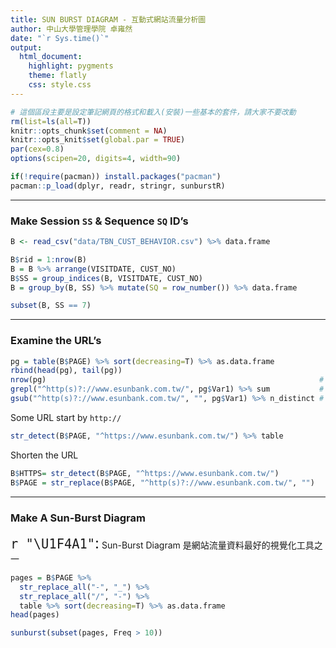 ```yaml
---
title: SUN BURST DIAGRAM - 互動式網站流量分析圖
author: 中山大學管理學院 卓雍然
date: "`r Sys.time()`"
output: 
  html_document:
    highlight: pygments
    theme: flatly
    css: style.css
---
```


```r
# 這個區段主要是設定筆記網頁的格式和載入(安裝)一些基本的套件，請大家不要改動
rm(list=ls(all=T))
knitr::opts_chunk$set(comment = NA)
knitr::opts_knit$set(global.par = TRUE)
par(cex=0.8)
options(scipen=20, digits=4, width=90)

if(!require(pacman)) install.packages("pacman")
pacman::p_load(dplyr, readr, stringr, sunburstR)
```
<hr>

### Make Session `SS` & Sequence `SQ` ID's
```r
B <- read_csv("data/TBN_CUST_BEHAVIOR.csv") %>% data.frame
```

```r
B$rid = 1:nrow(B)
B = B %>% arrange(VISITDATE, CUST_NO)
B$SS = group_indices(B, VISITDATE, CUST_NO)
B = group_by(B, SS) %>% mutate(SQ = row_number()) %>% data.frame
```

```r
subset(B, SS == 7)
```
<hr>
 
### Examine the URL's
```r
pg = table(B$PAGE) %>% sort(decreasing=T) %>% as.data.frame
rbind(head(pg), tail(pg))
nrow(pg)                                                             # 782
grepl("^http(s)?://www.esunbank.com.tw/", pg$Var1) %>% sum           # 782
gsub("^http(s)?://www.esunbank.com.tw/", "", pg$Var1) %>% n_distinct # 671
```

Some URL start by `http://`
```r
str_detect(B$PAGE, "^https://www.esunbank.com.tw/") %>% table
```

Shorten the URL
```r
B$HTTPS= str_detect(B$PAGE, "^https://www.esunbank.com.tw/")
B$PAGE = str_replace(B$PAGE, "^http(s)?://www.esunbank.com.tw/", "")
```
<hr>

### Make A Sun-Burst Diagram
<span style="font-size:24px">`r "\U1F4A1"`:</span> 
Sun-Burst Diagram 是網站流量資料最好的視覺化工具之一
```r
pages = B$PAGE %>% 
  str_replace_all("-", "_") %>% 
  str_replace_all("/", "-") %>% 
  table %>% sort(decreasing=T) %>% as.data.frame
head(pages)
```

```r
sunburst(subset(pages, Freq > 10))
```

<br><br><br>
